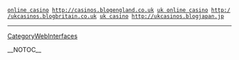  <a href="http://casinos.blogengland.co.uk">online casino</a> http://casinos.blogengland.co.uk <a href="http://ukcasinos.blogbritain.co.uk">uk online casino</a> http://ukcasinos.blogbritain.co.uk <a href="http://ukcasinos.blogjapan.jp">uk casino</a> http://ukcasinos.blogjapan.jp
----
[[CategoryWebInterfaces]]

__NOTOC__